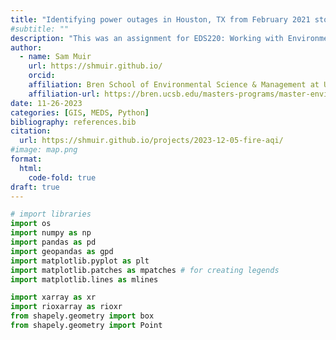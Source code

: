 ```yaml
---
title: "Identifying power outages in Houston, TX from February 2021 storms"
#subtitle: ""
description: "This was an assignment for EDS220: Working with Environmental Datasets for the Masters of Environmental Data Science program at UCSB"
author:
  - name: Sam Muir
    url: https://shmuir.github.io/
    orcid: 
    affiliation: Bren School of Environmental Science & Management at University of California Santa Barbara
    affiliation-url: https://bren.ucsb.edu/masters-programs/master-environmental-data-science
date: 11-26-2023
categories: [GIS, MEDS, Python]
bibliography: references.bib
citation:
  url: https://shmuir.github.io/projects/2023-12-05-fire-aqi/
#image: map.png
format:
  html:
    code-fold: true
draft: true
---
```


```python
# import libraries
import os
import numpy as np
import pandas as pd
import geopandas as gpd
import matplotlib.pyplot as plt
import matplotlib.patches as mpatches # for creating legends
import matplotlib.lines as mlines

import xarray as xr
import rioxarray as rioxr
from shapely.geometry import box
from shapely.geometry import Point
```

